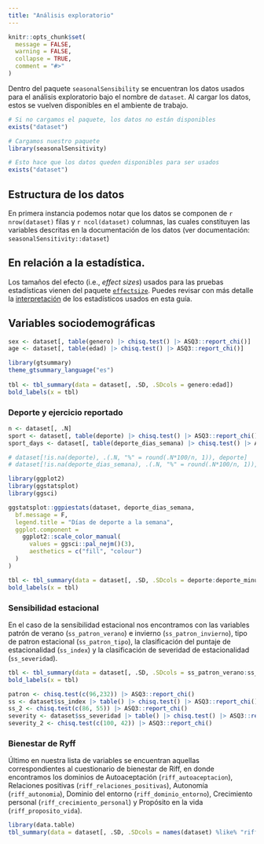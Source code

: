 ```yaml
---
title: "Análisis exploratorio"
---
```


```r
knitr::opts_chunk$set(
  message = FALSE,
  warning = FALSE,
  collapse = TRUE,
  comment = "#>"
)
```

Dentro del paquete `seasonalSensibility` se encuentran los datos usados para el análisis exploratorio bajo el nombre de `dataset`. Al cargar los datos, estos se vuelven disponibles en el ambiente de trabajo.

```r
# Si no cargamos el paquete, los datos no están disponibles
exists("dataset")

# Cargamos nuestro paquete
library(seasonalSensitivity)

# Esto hace que los datos queden disponibles para ser usados
exists("dataset")
```

## Estructura de los datos

En primera instancia podemos notar que los datos se componen de `r nrow(dataset)` filas y `r ncol(dataset)` columnas, las cuales constituyen las variables descritas en la documentación de los datos (ver documentación: `seasonalSensitivity::dataset`)

## En relación a la estadística.

Los tamaños del efecto (i.e., *effect sizes*) usados para las pruebas estadísticas vienen del paquete [`effectsize`](https://easystats.github.io/effectsize/). Puedes revisar con más detalle la [interpretación](https://easystats.github.io/effectsize/articles/interpret.html) de los estadísticos usados en esta guía.

## Variables sociodemográficas

```r
sex <- dataset[, table(genero) |> chisq.test() |> ASQ3::report_chi()]
age <- dataset[, table(edad) |> chisq.test() |> ASQ3::report_chi()]
```

:::{#tab1}
```r
library(gtsummary)
theme_gtsummary_language("es")
  
tbl <- tbl_summary(data = dataset[, .SD, .SDcols = genero:edad])
bold_labels(x = tbl)
```
:::

### Deporte y ejercicio reportado

```r
n <- dataset[, .N]
sport <- dataset[, table(deporte) |> chisq.test() |> ASQ3::report_chi()]
sport_days <- dataset[, table(deporte_dias_semana) |> chisq.test() |> ASQ3::report_chi()]

# dataset[!is.na(deporte), .(.N, "%" = round(.N*100/n, 1)), deporte]
# dataset[!is.na(deporte_dias_semana), .(.N, "%" = round(.N*100/n, 1)), deporte_dias_semana]
```

```r
library(ggplot2)
library(ggstatsplot)
library(ggsci)

ggstatsplot::ggpiestats(dataset, deporte_dias_semana,
  bf.message = F,
  legend.title = "Días de deporte a la semana",
  ggplot.component =
    ggplot2::scale_color_manual(
      values = ggsci::pal_nejm()(3),
      aesthetics = c("fill", "colour")
  )
)
```

:::{#tab2}
```r
tbl <- tbl_summary(data = dataset[, .SD, .SDcols = deporte:deporte_minutos_sesion])
bold_labels(x = tbl)
```
:::

### Sensibilidad estacional

En el caso de la sensibilidad estacional nos encontramos con las variables patrón de verano (`ss_patron_verano`) e invierno (`ss_patron_invierno`), tipo de patron estacional (`ss_patron_tipo`), la clasificación del puntaje de estacionalidad (`ss_index`) y la clasificación de severidad de estacionalidad (`ss_severidad`). 

:::{#tab3}
```r
tbl <- tbl_summary(data = dataset[, .SD, .SDcols = ss_patron_verano:ss_severidad])
bold_labels(x = tbl)
```
:::

```r
patron <- chisq.test(c(96,232)) |> ASQ3::report_chi()
ss <- dataset$ss_index |> table() |> chisq.test() |> ASQ3::report_chi()
ss_2 <- chisq.test(c(86, 55)) |> ASQ3::report_chi()
severity <- dataset$ss_severidad |> table() |> chisq.test() |> ASQ3::report_chi()
severity_2 <- chisq.test(c(100, 42)) |> ASQ3::report_chi()
```

### Bienestar de Ryff

Último en nuestra lista de variables se encuentran aquellas correspondientes al cuestionario de bienestar de Riff, en donde encontramos los dominios de Autoaceptación (`riff_autoaceptacion`), Relaciones positivas (`riff_relaciones_positivas`), Autonomía (`riff_autonomia`), Dominio del entorno (`riff_dominio_entorno`), Crecimiento personal (`riff_crecimiento_personal`) y Propósito en la vida (`riff_proposito_vida`).

:::{#tab4}
```r
library(data.table)
tbl_summary(data = dataset[, .SD, .SDcols = names(dataset) %like% "riff"])
```
:::
